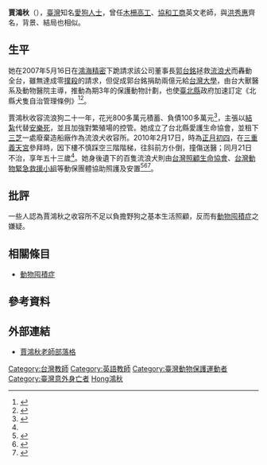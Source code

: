 {{Infobox person
| 姓名     = 賈鴻秋
| 圖像     = 
| 圖像說明 = 
| 出生日期 = 1956年9月14日
| 逝世日期 = 2010年2月21日（53歲）
| 逝世地點 = {{TWN}}[[臺北縣|臺北縣]][[三重鎮|三重鎮]]
| 國籍     = {{ROC}} 
| 職業     = 英文老師
| 性別     = 女
| 組織     = 台北縣愛護生命協會
}}
'''賈鴻秋'''（{{bd|1956年|9月14日|2010年|2月21日|catIdx=Jia賈鴻秋}}），[[臺灣|臺灣]]知名[[愛狗人士|愛狗人士]]，曾任[[木柵高工|木柵高工]]、[[協和工商|協和工商]]英文老師，與[[洪秀惠|洪秀惠]]齊名，背景、結局也相似。

==生平==

她在2007年5月16日在[[鴻海精密|鴻海精密]]下跪請求該公司董事長[[郭台銘|郭台銘]]拯救[[流浪犬|流浪犬]]而轟動全台，雖無達成零[[撲殺|撲殺]]的請求，但促成郭台銘捐助兩億元給[[台灣大學|台灣大學]]，由台大獸醫系及動物醫院主導，推動為期3年的保護動物計劃，也使[[新北市|臺北縣]]政府加速訂定《北縣犬隻自治管理條例》<ref name=chinatimes>{{cite news|url=http://life.chinatimes.com/2009Cti/Channel/Life/life-article/0,5047,100306+112010022200096,00.html|title=愛狗老師賈鴻秋不治 網友救狗大作戰|publisher=中時電子報|date=2010-02-22|accessdate=2010-02-22}}{{dead link|date=2018年4月 |bot=InternetArchiveBot |fix-attempted=yes }}</ref><ref>{{Cite news|url=https://tw.appledaily.com/headline/daily/20071010/23888627/|title=豪舉 郭台銘捐2億救狗|date=2007-10-10|newspaper=台灣蘋果日報|accessdate=2018-11-06|language=zh-TW}}</ref>。

賈鴻秋收容流浪狗二十一年，花光800多萬元積蓄、負債100多萬元<ref>{{cite news|url=http://tw.nextmedia.com/applenews/article/art_id/32313740/IssueID/20100222|title=愛狗女教師摔死 150犬斷糧|author=尹維源、陳韋劭、李俊淇|publisher=台灣蘋果日報|date=2010-02-22|accessdate=2010-02-22|archive-url=https://web.archive.org/web/20100223004146/http://tw.nextmedia.com/applenews/article/art_id/32313740/IssueID/20100222|archive-date=2010-02-23|dead-url=yes}}</ref>，主張以[[結紮|結紮]]代替[[安樂死|安樂死]]，並且加強對繁殖場的控管。她成立了台北縣愛護生命協會，並租下[[三芝區|三芝]]一處廢棄造船廠作為流浪犬收容所。2010年2月17日，時為[[正月初四|正月初四]]，在[[三重義天宮|三重義天宮]]參拜時，因下樓不慎踩空三階階梯，往斜前方仆倒，撞傷送醫；同月21日不治，享年五十三歲<ref name=chinatimes></ref>。她身後遺下的百隻流浪犬則由[[台灣照顧生命協會|台灣照顧生命協會]]、[[台灣動物緊急救援小組|台灣動物緊急救援小組]]等動保團體協助照護及安置<ref>{{Cite news|url=http://news.ltn.com.tw/news/life/paper/374308|title=賈鴻秋倒下 近200隻流浪狗無依|author=翁聿煌|date=2010-02-21|work=自由時報電子報|accessdate=2018-11-06|archive-date=2019-12-08|archive-url=https://web.archive.org/web/20191208012403/https://news.ltn.com.tw/news/life/paper/374308|dead-url=no}}</ref><ref>{{Cite web|url=http://www.merit-times.com.tw/newspage.aspx?unid=189761|title=【社區部落格】台南護生園 流浪狗新家|accessdate=2018-11-06|date=2010-07-02|publisher=人間福報|archive-date=2018-04-29|archive-url=https://web.archive.org/web/20180429160145/http://www.merit-times.com.tw/newspage.aspx?unid=189761|dead-url=no}}</ref><ref>{{Cite news|url=https://tw.appledaily.com/headline/daily/20100309/32348272|title=認養賈鴻秋遺犬 補助1萬元|author=楊雅靜|date=2010-03-09|newspaper=台灣蘋果日報|accessdate=2018-11-06|language=zh-TW}}</ref>。

==批評==
一些人認為賈鴻秋之收容所不足以負擔野狗之基本生活照顧，反而有[[動物囤積症|動物囤積症]]之嫌疑。

==相關條目==
*[[動物囤積症|動物囤積症]]

==參考資料==
{{reflist}}

==外部連結==
*[https://web.archive.org/web/20100225132530/http://tw.myblog.yahoo.com/jai-dogs 賈鴻秋老師部落格]

[[Category:台灣教師|Category:台灣教師]]
[[Category:英語教師|Category:英語教師]]
[[Category:臺灣動物保護運動者|Category:臺灣動物保護運動者]]
[[Category:臺灣意外身亡者|Category:臺灣意外身亡者]]
[[Category:賈姓|Hong鴻秋]]